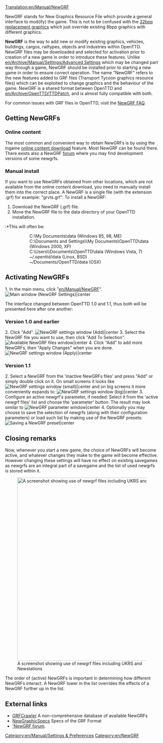 [[Translation:en/Manual/NewGRF]]
{{en/Manual/Navigation}}

NewGRF stands for New Graphics Resource File which provide a general interface to mod(ify) the game. This is not to be confused with the [[en/Community/NewGRF/Playing with 32 bpp graphics| 32bpp replacement graphics]] which just override existing 8bpp graphics with different graphics.

'''NewGRF''' is the way to add new or modify existing graphics, vehicles, buildings, cargos, railtypes, objects and industries within OpenTTD. NewGRF files may be downloaded and selected for activation prior to creation of a new game in order to introduce these features. Unlike [[en/Archive/Manual/Settings/Advanced Settings]] which may be changed part way through a game, NewGRF should be installed prior to starting a new game in order to ensure correct operation. The name "NewGRF" refers to the new features added to GRF files (Transport Tycoon graphics resource files) which can be exploited to change graphics and the behaviour of the game. NewGRF is a shared format between OpenTTD and [[en/Archive/OpenTTD/TTDPatch]], and is almost fully compatible with both.

For common issues with GRF files in OpenTTD, visit the [[en/Archive/Community/NewGRF FAQ| NewGRF FAQ]].

==Getting NewGRFs==
=== Online content ===
The most common and convenient way to obtain NewGRFs is by using the ingame [[en/Manual/Online content|online content download]] feature. Most NewGRF can be found there. There exists also a NewGRF [http://www.tt-forums.net/viewforum.php?f=26|development forum] where you may find development versions of some newgrfs.
=== Manual install ===
If you want to use NewGRFs obtained from other locations, which are not available from the online content download, you need to manually install them into the correct place. A NewGRF is a single file (with the extension .grf) for example: "grvts.grf". To install a NewGRF:
#Download the NewGRF (.grf) file.
#Move the NewGRF file to the data directory of your OpenTTD installation.
:*This will often be:
::C:\My Documents\data (Windows 95, 98, ME)
::C:\Documents and Settings\<username>\My Documents\OpenTTD\data (Windows 2000, XP)
::C:\Users\<username>\Documents\OpenTTD\data (Windows Vista, 7)
::~/.openttd/data (Linux, BSD)
::~/Documents/OpenTTD/data (OSX)

==Activating NewGRFs==
1.   In the main menu, click "[[en/Manual/NewGRF]]".
[[File:en/Manual/Main window (NewGRF Settings).png|Main window (NewGRF Settings)|center]]

The interface changed between OpenTTD 1.0 and 1.1, thus both will be presented here after one another:
=== Version 1.0 and earlier ===
2.   Click "Add".
[[File:en/Manual/NewGRF settings window (Add).png|NewGRF settings window (Add)|center]]
3.   Select the NewGRF file you want to use, then click "Add To Selection".
[[File:en/Manual/Available NewGRF files window.png|Available NewGRF files window|center]]
4.   Click "Add" to add more NewGRFs, then "Apply Changes" when you are done.
[[File:en/Manual/NewGRF settings window (Apply).png|NewGRF settings window (Apply)|center]]

=== Version 1.1 ===
2.   Select a NewGRF from the 'inactive NewGRFs files' and press "Add" or simply double click on it. On small screens it looks like
[[File:en/Manual/Newgrf addnew.png|NewGRF settings window (small)|center]]
and on big screens it more conveniently expands to:
[[File:en/Manual/Newgrf config big.png|NewGRF settings window (big)|center]]
3.   Configure an active newgrf's parameter, if needed: Select it from the 'active newgrf files' list and choose the 'parameter' button. The result may look similar to
[[File:en/Manual/Newgrf parameter.png|NewGRF parameter window|center]]
4.   Optionally you may choose to save the selection of newgrfs (along with their configuration parameters) or load such list by making use of the NewGRF presets:
[[File:en/Manual/Newgrf preset.png|Saving a NewGRF preset|center]]

==Closing remarks==
Now, whenever you start a new game, the choice of NewGRFs will become active, and whatever changes they make to the game will become effective. However changing these settings will have no effect on existing savegames as newgrfs are an integral part of a savegame and the list of used newgrfs is stored within it.

[[File:en/Manual/Newgrfexampless.png|thumb|600px|center|A screenshot showing use of newgrf files including UKRS and Newstations]]

The order of (active) NewGRFs is important in determining how different NewGRFs interact. A NewGRF lower in the list overrides the effects of a NewGRF further up in the list.

== External links ==

* [http://grfcrawler.tt-forums.net/ GRFCrawler] A non-comprehensive database of available NewGRFs
* [http://newgrf-specs.tt-wiki.net/Main_Page NewGraphicSpecs] Specs of the GRF Format
* [http://www.tt-forums.net/viewforum.php?f=66 'NewGRF forum].



[[Category:en/Manual/Settings & Preferences]]
[[Category:en/NewGRF]]